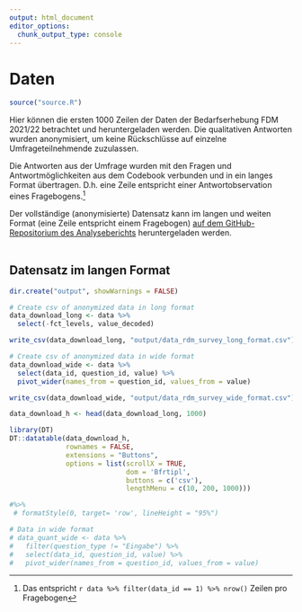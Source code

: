 ```yaml
---
output: html_document
editor_options: 
  chunk_output_type: console
---
```


# Daten {- #datensatz}

```r
source("source.R")
```

Hier können die ersten 1000 Zeilen der Daten der Bedarfserhebung FDM 2021/22 betrachtet und heruntergeladen werden. Die qualitativen Antworten wurden anonymisiert, um keine Rückschlüsse auf einzelne Umfrageteilnehmende zuzulassen.

Die Antworten aus der Umfrage wurden mit den Fragen und Antwortmöglichkeiten aus dem Codebook verbunden und in ein langes Format übertragen. D.h. eine Zeile entspricht einer Antwortobservation eines Fragebogens.^[Das entspricht `r data %>% filter(data_id == 1) %>% nrow()` Zeilen pro Fragebogen]

Der vollständige (anonymisierte) Datensatz kann im langen und weiten Format (eine Zeile entspricht einem Fragebogen) [auf dem GitHub-Repositorium des Analyseberichts](https://github.com/quest-bih/bua-rdm-survey/tree/main/output) heruntergeladen werden.
\
\

## Datensatz im langen Format {-}
```r
dir.create("output", showWarnings = FALSE)

# Create csv of anonymized data in long format
data_download_long <- data %>%
  select(-fct_levels, value_decoded)

write_csv(data_download_long, "output/data_rdm_survey_long_format.csv")

# Create csv of anonymized data in wide format
data_download_wide <- data %>%
  select(data_id, question_id, value) %>%
  pivot_wider(names_from = question_id, values_from = value)

write_csv(data_download_wide, "output/data_rdm_survey_wide_format.csv")

data_download_h <- head(data_download_long, 1000)
```


```r
library(DT)
DT::datatable(data_download_h, 
              rownames = FALSE,
              extensions = "Buttons",
              options = list(scrollX = TRUE,
                             dom = 'Bfrtipl',
                             buttons = c('csv'),
                             lengthMenu = c(10, 200, 1000))) 

#%>%
 # formatStyle(0, target= 'row', lineHeight = "95%")
```


```r
# Data in wide format
# data_quant_wide <- data %>%
#   filter(question_type != "Eingabe") %>%
#   select(data_id, question_id, value) %>%
#   pivot_wider(names_from = question_id, values_from = value)
```


